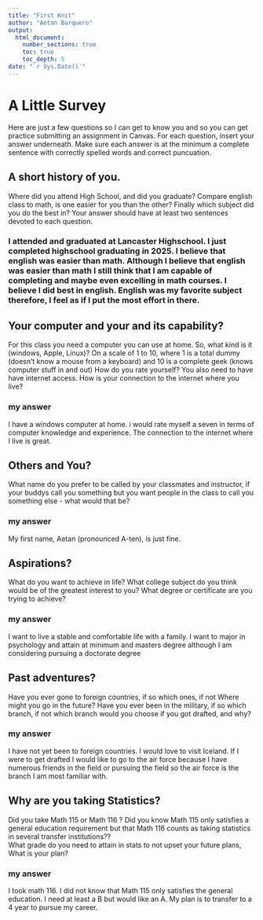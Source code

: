 ```yaml
---
title: "First Knit"
author: "Aetan Barquero"
output: 
  html_document:
    number_sections: true
    toc: true
    toc_depth: 5
date: "`r Sys.Date()`"   
---
```


# A Little Survey

Here are just a few questions so I can get to know you and so you can get practice submitting an assignment in Canvas.  For each question, insert your answer underneath. Make sure each answer is at the minimum a complete sentence with correctly spelled words and correct puncuation. 

## A short history of you.  
Where did you attend High School, and did you graduate? Compare english class to math, is one easier for you than the other? Finally which subject did you do the best in? Your answer should have at least two sentences devoted to each question.  
  
### I attended and graduated at Lancaster Highschool. I just completed highschool graduating in 2025. I believe that english was easier than math. Although I believe that english was easier than math I still think that I am capable of completing and maybe even excelling in math courses. I believe I did best in english. English was my favorite subject therefore, I feel as if I put the most effort in there. 


     


## Your computer and your and its capability?  
 For this class  you need a computer you can use at home.  So, what kind is it (windows, Apple, Linux)?  On a scale of 1 to 10, where 1 is a total dummy (doesn't know a mouse from a keyboard) and 10 is a complete geek (knows computer stuff in and out) How do you rate yourself?  You also need to have have internet access. How is your connection to the internet where you live?

### my answer   
I have a windows computer at home. i would rate myself a seven in terms of computer knowledge and experience. The connection to the internet where I live is great.   
   

## Others and You?   
What name do you prefer to be called by your classmates and instructor, if your buddys call you something but you want people in the class to call you something else - what would that be? 

### my answer     
  My first name, Aetan (pronounced A-ten), is just fine. 
   
 




## Aspirations?   
What do you want to achieve in life?  What college subject do you think would be of the greatest interest to you? What degree or certificate are you trying to achieve?

### my answer     
  I want to live a stable and comfortable life with a family. I want to major in psychology and attain at minimum and masters degree although I am considering pursuing a doctorate degree
   
 




## Past adventures?  
Have you ever gone to foreign countries, if so which ones, if not Where might you go in the future?  Have you ever been in the military, if so which branch, if not which branch would you choose if you got drafted, and why?

### my answer     
  
   I have not yet been to foreign countries. I would love to visit Iceland. If I were to get drafted I would like to go to the air force because I have numerous friends in the field or pursuing the field so the air force is the branch I am most familiar with. 
  




## Why are you taking Statistics?  
Did you take Math 115 or Math 116 ?  Did you know Math 115 only satisfies a general education requirement but that Math 116 counts as taking statistics in several transfer institutions??  
What grade do you need to attain in stats to not upset your future plans, What is your plan?  
 

### my answer     
  I took math 116. I did not know that Math 115 only satisfies the general education. I need at least a B but would like an A. My plan is to transfer to a 4 year to pursue my career. 
   
 






  




